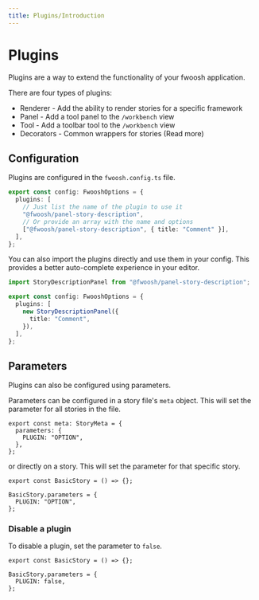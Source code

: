 ```yaml
---
title: Plugins/Introduction
---
```



# Plugins

Plugins are a way to extend the functionality of your fwoosh application.

There are four types of plugins:

- Renderer - Add the ability to render stories for a specific framework
- Panel - Add a tool panel to the `/workbench` view
- Tool - Add a toolbar tool to the `/workbench` view
- Decorators - Common wrappers for stories (<Link to="Features/Decorators">Read more</Link>)

## Configuration

Plugins are configured in the `fwoosh.config.ts` file.

```ts fwoosh.config.ts focus=2:7
export const config: FwooshOptions = {
  plugins: [
    // Just list the name of the plugin to use it
    "@fwoosh/panel-story-description",
    // Or provide an array with the name and options
    ["@fwoosh/panel-story-description", { title: "Comment" }],
  ],
};
```

You can also import the plugins directly and use them in your config.
This provides a better auto-complete experience in your editor.

```ts focus=1,5:7
import StoryDescriptionPanel from "@fwoosh/panel-story-description";

export const config: FwooshOptions = {
  plugins: [
    new StoryDescriptionPanel({
      title: "Comment",
    }),
  ],
};
```

## Parameters

Plugins can also be configured using parameters.

Parameters can be configured in a story file's `meta` object.
This will set the parameter for all stories in the file.

```tsx Example.stories.tsx focus=2:4
export const meta: StoryMeta = {
  parameters: {
    PLUGIN: "OPTION",
  },
};
```

or directly on a story.
This will set the parameter for that specific story.

```tsx Example.stories.tsx focus=3:5
export const BasicStory = () => {};

BasicStory.parameters = {
  PLUGIN: "OPTION",
};
```

### Disable a plugin

To disable a plugin, set the parameter to `false`.

```tsx Example.stories.tsx focus=3:5
export const BasicStory = () => {};

BasicStory.parameters = {
  PLUGIN: false,
};
```
